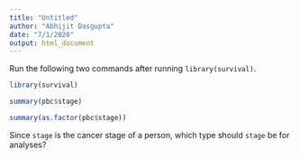 ```yaml
---
title: "Untitled"
author: "Abhijit Dasgupta"
date: "7/1/2020"
output: html_document
---
```


Run the following two commands after running `library(survival)`. 
```r
library(survival)
```

```r
summary(pbc$stage)
```

```r
summary(as.factor(pbc$stage))
```


Since `stage` is the cancer stage of a person, which type should `stage` be for 
analyses?


